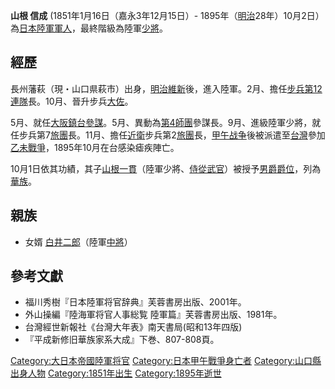 {{japanese|japanese=山根 信成|kana=やまね のぶなり|romaji=Yamane Nobunari}}

'''山根 信成'''  (1851年1月16日（嘉永3年12月15日）- 1895年（[[明治|明治]]28年）10月2日）為[[大日本帝國陸軍|日本陸軍]][[軍人|軍人]]，最終階級為陸軍[[少將|少將]]。

==經歷==
長州藩萩（現・山口県萩市）出身，[[明治維新|明治維新]]後，進入陸軍。{{和暦|1881}}2月、擔任[[步兵第12連隊|步兵第12連隊]]長。{{和暦|1884}}10月、晉升步兵[[大佐|大佐]]。

{{和暦|1886}}5月、就任[[大阪鎮台|大阪鎮台]][[參謀|參謀]]。{{和暦|1888}}5月、異動為[[第4師團|第4師團]]參謀長。{{和暦|1890}}9月、進級陸軍少將，就任步兵第7[[旅|旅團]]長。{{和暦|1894}}11月、擔任[[近衛師團|近衛]]步兵第2[[旅|旅團]]長，[[甲午战争|甲午战争]]後被派遣至[[台灣|台灣]]參加[[乙未戰爭|乙未戰爭]]，1895年10月在台感染瘧疾陣亡。

{{和暦|1895}}10月1日依其功績，其子[[山根一貫|山根一貫]]（陸軍少將、[[侍從武官|侍從武官]]）被授予[[男爵|男爵]][[爵位|爵位]]，列為[[華族_(日本)|華族]]。

==親族==
* 女婿 [[白井二郎|白井二郎]]（陸軍[[中將|中將]]）

==參考文獻==
{{refbegin}}
*福川秀樹『日本陸軍将官辞典』芙蓉書房出版、2001年。
*外山操編『陸海軍将官人事総覧 陸軍篇』芙蓉書房出版、1981年。
*台灣經世新報社《台灣大年表》南天書局(昭和13年四版)
*『平成新修旧華族家系大成』下巻、807-808頁。
{{refend}}

{{DEFAULTSORT:Yamane Nobunari}}

[[Category:大日本帝國陸軍将官|Category:大日本帝國陸軍将官]]
[[Category:日本甲午戰爭身亡者|Category:日本甲午戰爭身亡者]]
[[Category:山口縣出身人物|Category:山口縣出身人物]]
[[Category:1851年出生|Category:1851年出生]]
[[Category:1895年逝世|Category:1895年逝世]]